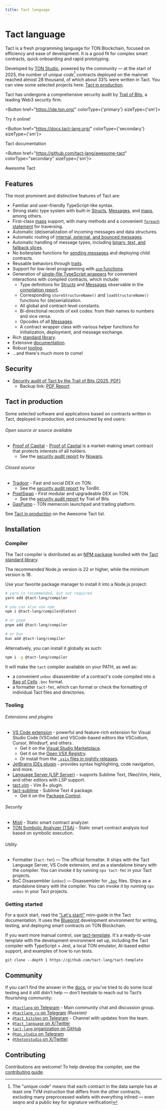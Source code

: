```yaml
---
title: Tact language
---
```



# Tact language

Tact is a fresh programming language for TON Blockchain, focused on efficiency and ease of development. It is a good fit for complex smart contracts, quick onboarding and rapid prototyping.

Developed by [TON Studio](https://tonstudio.io), powered by the community — at the start of 2025, the number of _unique code_[^1] contracts deployed on the mainnet reached almost 28 thousand, of which about 33% were written in Tact. You can view some selected projects here: [Tact in production](#tact-in-production).

[^1]: The "unique code" means that each contract in the data sample has at least one TVM instruction that differs from the other contracts, excluding many preprocessed wallets with everything inlined — even seqno and a public key for signature verification!

Tact has undergone a comprehensive security audit by [Trail of Bits](https://www.trailofbits.com), a leading Web3 security firm.

<Button href="https://ide.ton.org/"
        colorType={'primary'} sizeType={'sm'}>

Try it online!

</Button>

<Button href="https://docs.tact-lang.org/"
        colorType={'secondary'} sizeType={'sm'}>

Tact documentation

</Button>

<Button href="https://github.com/tact-lang/awesome-tact"
        colorType="secondary" sizeType={'sm'}>

Awesome Tact

</Button>

## Features

The most prominent and distinctive features of Tact are:

- Familiar and user-friendly TypeScript-like syntax.
- Strong static type system with built-in [Structs], [Messages], and [maps], among others.
- First-class [maps] support, with many methods and a convenient [`foreach` statement][foreach] for traversing.
- Automatic (de)serialization of incoming messages and data structures.
- Automatic routing of [internal, external, and bounced messages][recvfun].
- Automatic handling of message types, including [binary, text, and fallback slices][recv].
- No boilerplate functions for [sending messages] and deploying child contracts.
- Reusable behaviors through [traits].
- Support for low-level programming with [`asm` functions][asmfun].
- Generation of [single-file TypeScript wrappers] for convenient interactions with compiled contracts, which include:
  - Type definitions for [Structs] and [Messages] observable in the [compilation report].
  - Corresponding `storeStructureName()` and `loadStructureName()` functions for (de)serialization.
  - All global and contract-level constants.
  - Bi-directional records of exit codes: from their names to numbers and vice versa.
  - Opcodes of all [Messages].
  - A contract wrapper class with various helper functions for initialization, deployment, and message exchange.
- Rich [standard library][stdlib].
- Extensive [documentation].
- Robust [tooling](#tooling).
- ...and there's much more to come!

[Structs]: https://docs.tact-lang.org/book/structs-and-messages#structs
[Messages]: https://docs.tact-lang.org/book/structs-and-messages#messages
[maps]: https://docs.tact-lang.org/book/maps
[foreach]: https://docs.tact-lang.org/book/statements#foreach-loop
[recv]: https://docs.tact-lang.org/book/receive/
[recvfun]: https://docs.tact-lang.org/book/contracts/#receiver-functions
[sending messages]: https://docs.tact-lang.org/book/send/#message-sending-functions
[traits]: https://docs.tact-lang.org/book/types/#traits
[asmfun]: https://docs.tact-lang.org/book/assembly-functions/
[single-file TypeScript wrappers]: https://docs.tact-lang.org/book/compile/#wrap
[compilation report]: https://docs.tact-lang.org/book/compile/#report
[stdlib]: https://docs.tact-lang.org/ref/
[documentation]: https://docs.tact-lang.org/

## Security

- [Security audit of Tact by the Trail of Bits (2025, PDF)](https://github.com/trailofbits/publications/blob/master/reviews/2025-01-ton-studio-tact-compiler-securityreview.pdf)
  - Backup link: [PDF Report](https://github.com/tact-lang/website/blob/416073ed4056034639de257cb1e2815227f497cb/pdfs/2025-01-ton-studio-tact-compiler-securityreview.pdf)

## Tact in production

Some selected software and applications based on contracts written in Tact, deployed in production, and consumed by end users:

###### Open source or source available

- [Proof of Capital](https://github.com/proof-of-capital/TON) - [Proof of Capital](https://proofofcapital.org/) is a market-making smart contract that protects interests of all holders.
  - See the [security audit report](https://raw.githubusercontent.com/nowarp/public-reports/master/2025-01-proof-of-capital.pdf) by [Nowarp](https://nowarp.io).

###### Closed source

- [Tradoor](https://tradoor.io) - Fast and social DEX on TON.
  - See the [security audit report](https://www.tonbit.xyz/reports/Tradoor-Smart-Contract-Audit-Report-Summary.pdf) by TonBit.
- [PixelSwap](https://www.pixelswap.io) - First modular and upgradeable DEX on TON.
  - See the [security audit report](https://github.com/trailofbits/publications/blob/master/reviews/2024-12-pixelswap-dex-securityreview.pdf) by Trail of Bits.
- [GasPump](https://gaspump.tg) - TON memecoin launchpad and trading platform.

See [Tact in production](https://github.com/tact-lang/awesome-tact#tact-in-production-) on the Awesome Tact list.

## Installation

### Compiler

The Tact compiler is distributed as an [NPM package](https://www.npmjs.com/package/@tact-lang/compiler) bundled with the [Tact standard library](https://docs.tact-lang.org/ref/).

The recommended Node.js version is 22 or higher, while the minimum version is 18.

Use your favorite package manager to install it into a Node.js project:

```bash
# yarn is recommended, but not required
yarn add @tact-lang/compiler

# you can also use npm
npm i @tact-lang/compiler@latest

# or pnpm
pnpm add @tact-lang/compiler

# or bun
bun add @tact-lang/compiler
```

Alternatively, you can install it globally as such:

```bash
npm i -g @tact-lang/compiler
```

It will make the `tact` compiler available on your PATH, as well as:

- a convenient `unboc` disassembler of a contract's code compiled into a [Bag of Cells](/v3/documentation/data-formats/tlb/cell-boc#bag-of-cells) `.boc` format.
- a formatter `tact-fmt`, which can format or check the formatting of individual Tact files and directories.

### Tooling

###### Extensions and plugins

- [VS Code extension](https://marketplace.visualstudio.com/items?itemName=tonstudio.vscode-tact) - powerful and feature-rich extension for Visual Studio Code (VSCode) and VSCode-based editors like VSCodium, Cursor, Windsurf, and others.
  - Get it on the [Visual Studio Marketplace](https://marketplace.visualstudio.com/items?itemName=tonstudio.vscode-tact).
  - Get it on the [Open VSX Registry](https://open-vsx.org/extension/tonstudio/vscode-tact).
  - Or install from the [`.vsix` files in nightly releases](https://github.com/tact-lang/tact-language-server/releases).
- [JetBrains IDEs plugin](https://plugins.jetbrains.com/plugin/27290-tact#) - provides syntax highlighting, code navigation, and more.
- [Language Server (LSP Server)](https://github.com/tact-lang/tact-language-server) - supports Sublime Text, (Neo)Vim, Helix, and other editors with LSP support.
- [tact.vim](https://github.com/tact-lang/tact.vim) - Vim 8+ plugin.
- [tact-sublime](https://github.com/tact-lang/tact-sublime) - Sublime Text 4 package.
  - Get it on the [Package Control](https://packagecontrol.io/packages/Tact).

###### Security

- [Misti](https://github.com/nowarp/misti) - Static smart contract analyzer.
- [TON Symbolic Analyzer (TSA)](https://github.com/espritoxyz/tsa) - Static smart contract analysis tool based on symbolic execution.

###### Utility

- Formatter (`tact-fmt`) — The official formatter. It ships with the Tact Language Server, VS Code extension, and as a standalone binary with the compiler. You can invoke it by running `npx tact-fmt` in your Tact projects.
- BoC Disassembler (`unboc`) — Disassembler for [`.boc`](http://localhost:3000/v3/documentation/data-formats/tlb/cell-boc#bag-of-cells) files. Ships as a standalone binary with the compiler. You can invoke it by running `npx unboc` in your Tact projects.

### Getting started

For a quick start, read the ["Let's start!"](https://docs.tact-lang.org/#start) mini-guide in the Tact documentation. It uses the [Blueprint](https://github.com/ton-community/blueprint) development environment for writing, testing, and deploying smart contracts on TON Blockchain.

If you want more manual control, use [tact-template](https://github.com/tact-lang/tact-template). It's a ready-to-use template with the development environment set up, including the Tact compiler with TypeScript + Jest, a local TON emulator, AI-based editor support, and examples of how to run tests.

```shell
git clone --depth 1 https://github.com/tact-lang/tact-template
```

## Community

If you can’t find the answer in the [docs](https://docs.tact-lang.org), or you’ve tried to do some local testing and it still didn’t help — don’t hesitate to reach out to Tact’s flourishing community:

- [`@tactlang` on Telegram](https://t.me/tactlang) - Main community chat and discussion group.
- [`@tactlang_ru` on Telegram](https://t.me/tactlang_ru) _(Russian)_
- [`@tact_kitchen` on Telegram](https://t.me/tact_kitchen) - Channel with updates from the team.
- [`@tact_language` on X/Twitter](https://x.com/tact_language)
- [`tact-lang` organization on GitHub](https://github.com/tact-lang)
- [`@ton_studio` on Telegram](https://t.me/ton_studio)
- [`@thetonstudio` on X/Twitter](https://x.com/thetonstudio)

## Contributing

Contributions are welcome! To help develop the compiler, see the [contributing guide](https://github.com/tact-lang/tact/blob/main/dev-docs/CONTRIBUTING.md).

<Feedback />
